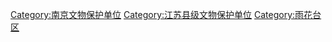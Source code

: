[[Category:南京文物保护单位|Category:南京文物保护单位]]
[[Category:江苏县级文物保护单位|Category:江苏县级文物保护单位]]
[[Category:雨花台区|Category:雨花台区]]